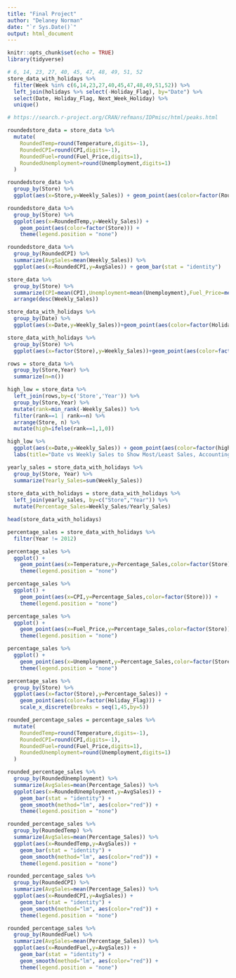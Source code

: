 ```yaml
---
title: "Final Project"
author: "Delaney Norman"
date: "`r Sys.Date()`"
output: html_document
---
```


```r
knitr::opts_chunk$set(echo = TRUE)
library(tidyverse)
```

```r
# 6, 14, 23, 27, 40, 45, 47, 48, 49, 51, 52
store_data_with_holidays %>% 
  filter(Week %in% c(6,14,23,27,40,45,47,48,49,51,52)) %>% 
  left_join(holidays %>% select(-Holiday_Flag), by="Date") %>% 
  select(Date, Holiday_Flag, Next_Week_Holiday) %>% 
  unique()

# https://search.r-project.org/CRAN/refmans/IDPmisc/html/peaks.html
```

```r
roundedstore_data = store_data %>% 
  mutate(
    RoundedTemp=round(Temperature,digits=-1),
    RoundedCPI=round(CPI,digits=-1),
    RoundedFuel=round(Fuel_Price,digits=1),
    RoundedUnemployment=round(Unemployment,digits=1)
  )

roundedstore_data %>%
  group_by(Store) %>% 
  ggplot(aes(x=Store,y=Weekly_Sales)) + geom_point(aes(color=factor(RoundedTemp)))

roundedstore_data %>%
  group_by(Store) %>% 
  ggplot(aes(x=RoundedTemp,y=Weekly_Sales)) + 
    geom_point(aes(color=factor(Store))) +
    theme(legend.position = "none")
```

```r
roundedstore_data %>%
  group_by(RoundedCPI) %>% 
  summarize(AvgSales=mean(Weekly_Sales)) %>% 
  ggplot(aes(x=RoundedCPI,y=AvgSales)) + geom_bar(stat = "identity")
```



```r
store_data %>% 
  group_by(Store) %>% 
  summarize(CPI=mean(CPI),Unemployment=mean(Unemployment),Fuel_Price=mean(Fuel_Price),Weekly_Sales=mean(Weekly_Sales)) %>% 
  arrange(desc(Weekly_Sales))
```

```r
store_data_with_holidays %>% 
  group_by(Date) %>% 
  ggplot(aes(x=Date,y=Weekly_Sales))+geom_point(aes(color=factor(Holiday_Flag)))

store_data_with_holidays %>% 
  group_by(Store) %>% 
  ggplot(aes(x=factor(Store),y=Weekly_Sales))+geom_point(aes(color=factor(Holiday_Flag)))
```

```r
rows = store_data %>% 
  group_by(Store,Year) %>% 
  summarize(n=n())

high_low = store_data %>% 
  left_join(rows,by=c('Store','Year')) %>% 
  group_by(Store,Year) %>% 
  mutate(rank=min_rank(-Weekly_Sales)) %>% 
  filter(rank==1 | rank==n) %>% 
  arrange(Store, n) %>% 
  mutate(high=ifelse(rank==1,1,0))

high_low %>% 
  ggplot(aes(x=Date,y=Weekly_Sales)) + geom_point(aes(color=factor(high), shape=factor(Holiday_Flag))) +
  labs(title="Date vs Weekly Sales to Show Most/Least Sales, Accounting for Holidays")
```

```r
yearly_sales = store_data_with_holidays %>% 
  group_by(Store, Year) %>% 
  summarize(Yearly_Sales=sum(Weekly_Sales))
  
store_data_with_holidays = store_data_with_holidays %>% 
  left_join(yearly_sales, by=c("Store","Year")) %>% 
  mutate(Percentage_Sales=Weekly_Sales/Yearly_Sales)

head(store_data_with_holidays)
```

```r
percentage_sales = store_data_with_holidays %>% 
  filter(Year != 2012)

percentage_sales %>% 
  ggplot() +
    geom_point(aes(x=Temperature,y=Percentage_Sales,color=factor(Store))) +
    theme(legend.position = "none")

percentage_sales %>% 
  ggplot() +
    geom_point(aes(x=CPI,y=Percentage_Sales,color=factor(Store))) +
    theme(legend.position = "none")

percentage_sales %>% 
  ggplot() +
    geom_point(aes(x=Fuel_Price,y=Percentage_Sales,color=factor(Store))) +
    theme(legend.position = "none")

percentage_sales %>% 
  ggplot() +
    geom_point(aes(x=Unemployment,y=Percentage_Sales,color=factor(Store))) +
    theme(legend.position = "none")

percentage_sales %>% 
  group_by(Store) %>% 
  ggplot(aes(x=factor(Store),y=Percentage_Sales)) +
    geom_point(aes(color=factor(Holiday_Flag))) +
    scale_x_discrete(breaks = seq(1,45,by=5))
```

```r
rounded_percentage_sales = percentage_sales %>% 
  mutate(
    RoundedTemp=round(Temperature,digits=-1),
    RoundedCPI=round(CPI,digits=-1),
    RoundedFuel=round(Fuel_Price,digits=1),
    RoundedUnemployment=round(Unemployment,digits=1)
  )

rounded_percentage_sales %>%
  group_by(RoundedUnemployment) %>% 
  summarize(AvgSales=mean(Percentage_Sales)) %>% 
  ggplot(aes(x=RoundedUnemployment,y=AvgSales)) + 
    geom_bar(stat = "identity") + 
    geom_smooth(method="lm", aes(color="red")) +
    theme(legend.position = "none")

rounded_percentage_sales %>%
  group_by(RoundedTemp) %>% 
  summarize(AvgSales=mean(Percentage_Sales)) %>% 
  ggplot(aes(x=RoundedTemp,y=AvgSales)) + 
    geom_bar(stat = "identity") + 
    geom_smooth(method="lm", aes(color="red")) +
    theme(legend.position = "none")

rounded_percentage_sales %>%
  group_by(RoundedCPI) %>% 
  summarize(AvgSales=mean(Percentage_Sales)) %>% 
  ggplot(aes(x=RoundedCPI,y=AvgSales)) + 
    geom_bar(stat = "identity") + 
    geom_smooth(method="lm", aes(color="red")) +
    theme(legend.position = "none")

rounded_percentage_sales %>%
  group_by(RoundedFuel) %>% 
  summarize(AvgSales=mean(Percentage_Sales)) %>% 
  ggplot(aes(x=RoundedFuel,y=AvgSales)) + 
    geom_bar(stat = "identity") + 
    geom_smooth(method="lm", aes(color="red")) +
    theme(legend.position = "none")
```


